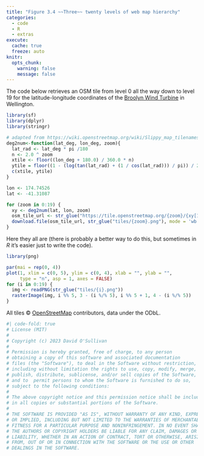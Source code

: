 ```yaml
---
title: "Figure 3.4 ~~Three~~ twenty levels of web map hierarchy"
categories: 
  - code
  - R
  - extras
execute: 
  cache: true
  freeze: auto
knitr:
  opts_chunk: 
    warning: false
    message: false
---
```


The code below retrieves an OSM tile from level 0 all the way down to level 19 for the latitude-longitude coordinates of the [Broolyn Wind Turbine](https://maps.app.goo.gl/UzNcVcqZ2axZKhdy9) in Wellington.

```r
library(sf)
library(dplyr)
library(stringr)

# adapted from https://wiki.openstreetmap.org/wiki/Slippy_map_tilenames#R
deg2num<-function(lat_deg, lon_deg, zoom){
  lat_rad <- lat_deg * pi /180
  n <- 2.0 ^ zoom
  xtile <- floor((lon_deg + 180.0) / 360.0 * n)
  ytile = floor((1 - (log(tan(lat_rad) + (1 / cos(lat_rad))) / pi)) / 2.0 * n)
  c(xtile, ytile)
}

lon <- 174.74526
lat <- -41.31087

for (zoom in 0:19) {
  xy <- deg2num(lat, lon, zoom)
  osm_tile_url <- str_glue("https://tile.openstreetmap.org/{zoom}/{xy[1]}/{xy[2]}.png")
  download.file(osm_tile_url, str_glue("tiles/{zoom}.png"), mode = 'wb')
}
```

Here they all are (there is probably a better way to do this, but sometimes in _R_ it's easier just to write the code).

```r
library(png)

par(mai = rep(0, 4))
plot(1, xlim = c(0, 5), ylim = c(0, 4), xlab = "", ylab = "", 
     type = "n", asp = 1, axes = FALSE)
for (i in 0:19) {
  img <- readPNG(str_glue("tiles/{i}.png"))
  rasterImage(img, i %% 5, 3 - (i %/% 5), i %% 5 + 1, 4 - (i %/% 5))
}
```
All tiles &copy; [OpenStreetMap](https://openstreetmap.org/copyright) contributors, data under the ODbL.

```r
#| code-fold: true
# License (MIT)
#
# Copyright (c) 2023 David O'Sullivan
#
# Permission is hereby granted, free of charge, to any person
# obtaining a copy of this software and associated documentation
# files (the "Software"), to deal in the Software without restriction,
# including without limitation the rights to use, copy, modify, merge,
# publish, distribute, sublicense, and/or sell copies of the Software,
# and to  permit persons to whom the Software is furnished to do so,
# subject to the following conditions:
#
# The above copyright notice and this permission notice shall be included
# in all copies or substantial portions of the Software.
#
# THE SOFTWARE IS PROVIDED "AS IS", WITHOUT WARRANTY OF ANY KIND, EXPRESS
# OR IMPLIED, INCLUDING BUT NOT LIMITED TO THE WARRANTIES OF MERCHANTABILITY,
# FITNESS FOR A PARTICULAR PURPOSE AND NONINFRINGEMENT. IN NO EVENT SHALL
# THE AUTHORS OR COPYRIGHT HOLDERS BE LIABLE FOR ANY CLAIM, DAMAGES OR OTHER
# LIABILITY, WHETHER IN AN ACTION OF CONTRACT, TORT OR OTHERWISE, ARISING
# FROM, OUT OF OR IN CONNECTION WITH THE SOFTWARE OR THE USE OR OTHER
# DEALINGS IN THE SOFTWARE.
```